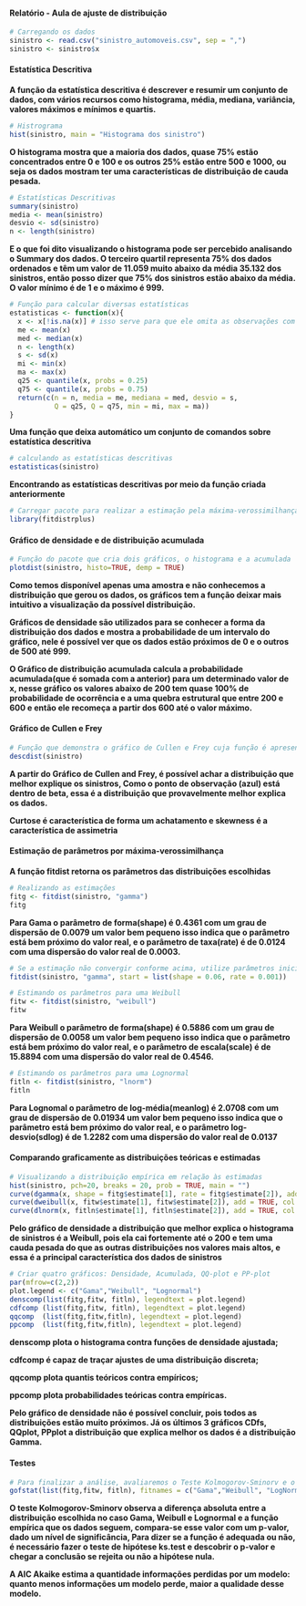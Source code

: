 #### **Relatório - Aula de ajuste de distribuição** ####

```r
# Carregando os dados
sinistro <- read.csv("sinistro_automoveis.csv", sep = ",")
sinistro <- sinistro$x
```

#### **Estatística Descritiva** ####
  
**A função da estatística descritiva é descrever e resumir um conjunto de dados, com vários recursos como histograma, média, mediana, variância, valores máximos e mínimos e quartis.**


```r
# Histrograma
hist(sinistro, main = "Histograma dos sinistro")
```

**O histograma mostra que a maioria dos dados, quase 75% estão concentrados entre 0 e 100 e os outros 25% estão entre 500 e 1000, ou seja os dados mostram ter uma características de distribuição de cauda pesada.**
  
  
```r
# Estatísticas Descritivas
summary(sinistro)
media <- mean(sinistro)
desvio <- sd(sinistro)
n <- length(sinistro)
```

**E o que foi dito visualizando o histograma pode ser percebido analisando o Summary dos dados. O terceiro quartil representa 75% dos dados ordenados e têm um valor de 11.059 muito abaixo da média 35.132 dos sinistros, então posso dizer que 75% dos sinistros estão abaixo da média. O valor mínimo é de 1 e o máximo é 999.**


```r
# Função para calcular diversas estatísticas
estatisticas <- function(x){
  x <- x[!is.na(x)] # isso serve para que ele omita as observações com NA
  me <- mean(x)
  med <- median(x)
  n <- length(x)
  s <- sd(x)
  mi <- min(x)
  ma <- max(x)
  q25 <- quantile(x, probs = 0.25)
  q75 <- quantile(x, probs = 0.75)
  return(c(n = n, media = me, mediana = med, desvio = s, 
           Q = q25, Q = q75, min = mi, max = ma))
}
```

**Uma função que deixa automático um conjunto de comandos sobre estatística descritiva**


```r
# calculando as estatísticas descritivas
estatisticas(sinistro)
```

**Encontrando as estatísticas descritivas por meio da função criada anteriormente**


```r
# Carregar pacote para realizar a estimação pela máxima-verossimilhança
library(fitdistrplus)
```

#### **Gráfico de densidade e de distribuição acumulada** ####

```r
# Função do pacote que cria dois gráficos, o histograma e a acumulada
plotdist(sinistro, histo=TRUE, demp = TRUE)
```
**Como temos disponível apenas uma amostra e não conhecemos a distribuição que gerou os dados, os gráficos tem a função deixar mais intuitivo a visualização da possível distribuição.**

**Gráficos de densidade são utilizados para se conhecer a forma da distribuição dos dados e mostra a probabilidade de um intervalo do gráfico, nele é possível ver que os dados estão próximos de 0 e o outros de 500 até 999. **

**O Gráfico de distribuição acumulada calcula a probabilidade acumulada(que é somada com a anterior) para um determinado valor de x, nesse gráfico os valores abaixo de 200 tem quase 100% de probabilidade de ocorrência e a uma quebra estrutural que entre 200 e 600 e então ele recomeça a partir dos 600 até o valor máximo.**


#### **Gráfico de Cullen e Frey** ####

```r
# Função que demonstra o gráfico de Cullen e Frey cuja função é apresentar a proximidade da distribuição observada em relação às teóricas, tomando como base a curtose e assimetria
descdist(sinistro)
```

**A partir do Gráfico de Cullen and Frey, é possível achar a distribuição que melhor explique os sinistros, Como o ponto de observação (azul) está dentro de beta, essa é a distribuição que provavelmente melhor explica os dados.**

**Curtose é característica de forma um achatamento e skewness é a característica de assimetria**


#### **Estimação de parâmetros por máxima-verossimilhança** ####

**A função fitdist retorna os parâmetros das distribuições escolhidas**

```r
# Realizando as estimações
fitg <- fitdist(sinistro, "gamma")
fitg
```

**Para Gama o parâmetro de forma(shape) é 0.4361 com um grau de dispersão de 0.0079 um valor bem pequeno isso indica que o parâmetro está bem próximo do valor real, e o parâmetro de taxa(rate) é de 0.0124 com uma dispersão do valor real de  0.0003.**


```r
# Se a estimação não convergir conforme acima, utilize parâmetros iniciais de sugestão diferentes de 0:
fitdist(sinistro, "gamma", start = list(shape = 0.06, rate = 0.001))

```

```r
# Estimando os parâmetros para uma Weibull 
fitw <- fitdist(sinistro, "weibull")
fitw
```
**Para Weibull o parâmetro de forma(shape) é 0.5886 com um grau de dispersão de 0.0058 um valor bem pequeno isso indica que o parâmetro está bem próximo do valor real, e o parâmetro de escala(scale) é de 15.8894 com uma dispersão do valor real de  0.4546.**


```r
# Estimando os parâmetros para uma Lognormal
fitln <- fitdist(sinistro, "lnorm")
fitln
```
**Para Lognomal o parâmetro de log-média(meanlog) é 2.0708 com um grau de dispersão de 0.01934 um valor bem pequeno isso indica que o parâmetro está bem próximo do valor real, e o parâmetro log-desvio(sdlog) é de 1.2282 com uma dispersão do valor real de  0.0137**


#### **Comparando graficamente as distribuições teóricas e estimadas** ####

```r
# Visualizando a distribuição empírica em relação às estimadas
hist(sinistro, pch=20, breaks = 20, prob = TRUE, main = "")
curve(dgamma(x, shape = fitg$estimate[1], rate = fitg$estimate[2]), add = TRUE, col = "blue")
curve(dweibull(x, fitw$estimate[1], fitw$estimate[2]), add = TRUE, col = "green")
curve(dlnorm(x, fitln$estimate[1], fitln$estimate[2]), add = TRUE, col = "red")
```
**Pelo gráfico de densidade a distribuição que melhor explica o histograma de sinistros é a Weibull, pois ela cai fortemente até o 200 e tem uma cauda pesada do que as outras distribuições nos valores mais altos, e essa é a principal característica dos dados de sinistros**


```r
# Criar quatro gráficos: Densidade, Acumulada, QQ-plot e PP-plot
par(mfrow=c(2,2))
plot.legend <- c("Gama","Weibull", "Lognormal")
denscomp(list(fitg,fitw, fitln), legendtext = plot.legend)
cdfcomp (list(fitg,fitw, fitln), legendtext = plot.legend)
qqcomp  (list(fitg,fitw,fitln), legendtext = plot.legend)
ppcomp  (list(fitg,fitw,fitln), legendtext = plot.legend)
```
**denscomp plota o histograma contra funções de densidade ajustada;**

**cdfcomp é capaz de traçar ajustes de uma distribuição discreta;**

**qqcomp plota quantis teóricos contra empíricos;**

**ppcomp plota probabilidades teóricas contra empíricas.**

**Pelo gráfico de densidade não é possível concluir, pois todos as distribuições estão muito próximos. Já os últimos 3 gráficos CDfs, QQplot, PPplot a distribuição que explica melhor os dados é a distribuição Gamma.**


#### **Testes** ####

```r
# Para finalizar a análise, avaliaremos o Teste Kolmogorov-Sminorv e o critério informacional de Akaike com a função gofstat
gofstat(list(fitg,fitw, fitln), fitnames = c("Gama","Weibull", "LogNormal"))
```
**O teste Kolmogorov-Sminorv observa a diferença absoluta entre a distribuição escolhida no caso Gama, Weibull e Lognormal e a função empírica que os dados seguem, compara-se esse valor com um p-valor, dado um nível de significância, Para dizer se a função é adequada ou não, é necessário fazer o teste de hipótese ks.test e descobrir o p-valor e chegar a conclusão se rejeita ou não a hipótese nula.**

**A AIC Akaike estima a quantidade informações perdidas por um  modelo: quanto menos informações um modelo perde, maior a qualidade desse modelo.**

